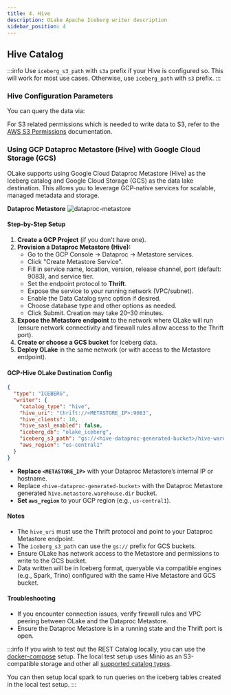 ```yaml
---
title: 4. Hive
description: OLake Apache Iceberg writer description
sidebar_position: 4
---
```


## Hive Catalog

:::info
Use `iceberg_s3_path` with `s3a` prefix if your Hive is configured so. This will work for most use cases. Otherwise, use `iceberg_path` with `s3` prefix.
:::


<Tabs>

<TabItem value="hive-ui" label="OLake UI" default>

<HiveIcebergWriterUIConfigDetails/>

</TabItem>

<TabItem value="hive-cli" label="OLake CLI" default>

<HiveIcebergWriterConfig/>

### Hive Configuration Parameters

<HiveIcebergWriterConfigDetails/>


</TabItem>

</Tabs>


You can query the data via:

<CatalogQuery/>

For S3 related permissions which is needed to write data to S3, refer to the [AWS S3 Permissions](../../parquet/partitioning) documentation.

### Using GCP Dataproc Metastore (Hive) with Google Cloud Storage (GCS)

OLake supports using Google Cloud Dataproc Metastore (Hive) as the Iceberg catalog and Google Cloud Storage (GCS) as the data lake destination. This allows you to leverage GCP-native services for scalable, managed metadata and storage.

**Dataproc Metastore**
![dataproc-metastore](/img/docs/iceberg/hive-gcp-dataproc.png)

#### Step-by-Step Setup

1. **Create a GCP Project** (if you don't have one).
2. **Provision a Dataproc Metastore (Hive):**
   - Go to the GCP Console → Dataproc → Metastore services.
   - Click "Create Metastore Service".
   - Fill in service name, location, version, release channel, port (default: 9083), and service tier.
   - Set the endpoint protocol to **Thrift**.
   - Expose the service to your running network (VPC/subnet).
   - Enable the Data Catalog sync option if desired.
   - Choose database type and other options as needed.
   - Click Submit. Creation may take 20–30 minutes.
3. **Expose the Metastore endpoint** to the network where OLake will run (ensure network connectivity and firewall rules allow access to the Thrift port).
4. **Create or choose a GCS bucket** for Iceberg data.
5. **Deploy OLake** in the same network (or with access to the Metastore endpoint).

#### GCP-Hive OLake Destination Config

```json title="destination.json (GCP Hive + GCS)"
{
  "type": "ICEBERG",
  "writer": {
    "catalog_type": "hive",
    "hive_uri": "thrift://<METASTORE_IP>:9083",
    "hive_clients": 10,
    "hive_sasl_enabled": false,
    "iceberg_db": "olake_iceberg",
    "iceberg_s3_path": "gs://<hive-dataproc-generated-bucket>/hive-warehouse",
    "aws_region": "us-central1"
  }
}
```

- **Replace `<METASTORE_IP>`** with your Dataproc Metastore’s internal IP or hostname.
- Replace `<hive-dataproc-generated-bucket>` with the Dataproc Metastore generated `hive.metastore.warehouse.dir` bucket.
- **Set `aws_region`** to your GCP region (e.g., `us-central1`).

#### Notes

- The `hive_uri` must use the Thrift protocol and point to your Dataproc Metastore endpoint.
- The `iceberg_s3_path` can use the `gs://` prefix for GCS buckets.
- Ensure OLake has network access to the Metastore and permissions to write to the GCS bucket.
- Data written will be in Iceberg format, queryable via compatible engines (e.g., Spark, Trino) configured with the same Hive Metastore and GCS bucket.

#### Troubleshooting

- If you encounter connection issues, verify firewall rules and VPC peering between OLake and the Dataproc Metastore.
- Ensure the Dataproc Metastore is in a running state and the Thrift port is open.

:::info
If you wish to test out the REST Catalog locally, you can use the [docker-compose](../docker-compose) setup. The local test setup uses Minio as an S3-compatible storage and other all [supported catalog types](../docker-compose#local-catalog--test-setup). 

You can then setup local spark to run queries on the iceberg tables created in the local test setup.
:::